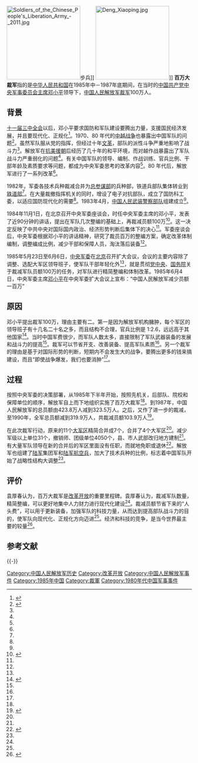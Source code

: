 [[File:Soldiers_of_the_Chinese_People's_Liberation_Army_-_2011.jpg|200px]]步兵]]
[[File:Deng_Xiaoping.jpg|200px]]]]
'''百万大裁军'''指的是[[中华人民共和国|中华人民共和国]]在1985年中－1987年底期间，在当时的[[中国共产党中央军事委员会主席|中国共产党中央军事委员会主席]][[邓小平|邓小平]]领导下，[[中国人民解放军|中国人民解放军]][[裁军|裁军]]100万人。

== 背景 ==
[[十一届三中全会|十一届三中全会]]以后，邓小平要求国防和军队建设要腾出力量，支援国民经济发展，并且要现代化、正规化<ref name=":0">{{Cite web|title=新中国峥嵘岁月丨百万大裁军-新华网|url=http://www.xinhuanet.com/politics/2019-10/17/c_1125117130.htm|accessdate=2020-05-04|work=www.xinhuanet.com|archive-date=2020-10-15|archive-url=https://web.archive.org/web/20201015071139/http://www.xinhuanet.com/politics/2019-10/17/c_1125117130.htm|dead-url=no}}</ref>。1970、80 年代的[[中越战争|中越战争]]也暴露出中国军队的问题<ref name=":2">{{Cite web|title=邓小平百万大裁军真正原因：一场战争暴露解放军软肋|url=http://mil.news.sina.com.cn/history/2016-03-10/doc-ifxqhmve9030540.shtml|accessdate=2020-05-04|work=mil.news.sina.com.cn|archive-date=2020-10-15|archive-url=https://web.archive.org/web/20201015071127/http://mil.news.sina.com.cn/history/2016-03-10/doc-ifxqhmve9030540.shtml|dead-url=no}}</ref>。虽然军队服从党的指挥，但经过十年[[文化大革命|文革]]，部队的派性斗争严重地影响了战斗力<ref name=":2" />。解放军在[[抗美援朝|抗美援朝]]后经历了几十年的和平环境，而对越作战暴露出了军队战斗力严重弱化的问题<ref name=":2" />。有关中国军队的领导、编制、作战训练、官兵比例、干部年龄及素质要求等问题，都成为中央军委思考的改革内容<ref name=":2" />。80 年代后，解放军进行了一系列改革<ref name=":0" />。

1982年，军委各技术兵种裁减合并为[[总参谋部|总参谋部]]的兵种部，铁道兵部队集体转业到[[中华人民共和国铁道部|铁道部]]<ref name=":0" />。在大量裁撤指挥机关的同时，增设了电子对抗部队，成立了国防科工委，以适应国防现代化的需要<ref name=":0" />。1983年4月，[[中国人民武装警察部队|中国人民武装警察部队]]组建成立<ref name=":0" />。

1984年11月1日，在北京召开中央军委座谈会，时任中央军委主席的邓小平，发表了近90分钟的讲话，提出在军队几次整编的基础上，再裁减员额100万<ref name=":3">{{Cite web|title=百万裁军战略背后的邓小平--邓小平纪念网--人民网|url=http://cpc.people.com.cn/n1/2017/1222/c69113-29723197.html|accessdate=2020-05-04|work=cpc.people.com.cn|archive-date=2019-10-26|archive-url=https://web.archive.org/web/20191026210506/http://cpc.people.com.cn/n1/2017/1222/c69113-29723197.html|dead-url=no}}</ref>。这一决定反映了中共中央对国际国内政治、经济形势判断后集体下的决心<ref name=":3" />。军委座谈会后，中央军委根据邓小平的讲话精神，研究了裁员百万的整编方案，确定改革体制编制，调整编成比例，减少干部和保障人员，淘汰落后装备<ref name=":3" />。

1985年5月23日至6月6日，[[中国共产党中央军事委员会|中央军委]]在[[北京|北京]]召开扩大会议，会议的主要内容除了调整、选配大军区领导班子，使军队干部年轻化外<ref name=":3" />，就是贯彻[[中国共产党中央委员会|党中央]]、[[中华人民共和国国务院|国务院]]关于裁减军队员额100万的任务，对军队进行精简整编和体制改革。1985年6月4日，中央军委主席[[邓小平|邓小平]]在中央军委扩大会议上宣布：“中国人民解放军减少员额一百万”{{r|45event|page=112}}

== 原因 ==
邓小平提出裁军100万，理由主要有二。第一是因为解放军机构臃肿，每个军区的领导班子有十几名二十名之多，而且结构不合理，官兵比例是 1:2.6，远远高于其他国家<ref name=":4">{{Cite news|url=http://cpc.people.com.cn/GB/85037/8292152.html|title=邓小平轻轻伸出的一根手指头：裁军一百万|author=钱昊平|date=|work=光明日报——《文摘报》|publisher=|accessdate=2020-05-03|language=|format=|archive-date=2012-06-25|archive-url=https://web.archive.org/web/20120625045559/http://cpc.people.com.cn/GB/85037/8292152.html|dead-url=no}}</ref>。当时中国军费很少，而军队人数太多，直接限制了军队武器装备的发展和战斗力的提高<ref name=":4" />。裁军可以节省开支、改善装备、提高军队素质<ref name=":3" />。另一个裁军的理由是基于对国际形势的判断，短期内不会发生大的战争，要腾出更多的钱来搞建设，而且“即使战争爆发，我们也要消肿”<ref name=":4" />。

== 过程 ==
按照中央军委的决策部署，从1985年下半年开始，按照先机关，后部队、院校和保障单位的顺序，解放军自上而下地组织实施了百万大裁军<ref name=":0" />。到1987年，中国人民解放军的总员额由423.8万人减到323.5万人。之后，又作了进一步的裁减，至1990年，全军总员额减到319.9万人，共裁减员额103.9万人<ref name=":1">{{Cite news|title=新闻焦点：盘点中国军队的历次裁军|url=https://www.bbc.com/zhongwen/simp/china/2015/09/150903_profile_china_military_parade_history|newspaper=BBC News 中文|accessdate=2020-05-04|language=zh-CN|archive-date=2018-04-28|archive-url=https://web.archive.org/web/20180428181526/http://www.bbc.com/zhongwen/simp/china/2015/09/150903_profile_china_military_parade_history|dead-url=no}}</ref>。

在此次裁军行动，原来的11个[[大军区|大军区]]精简合并成7个，合并了4个大军区<ref name=":1" />。减少军级以上单位31个，撤销师、团级单位4050个，县、市人武部改归地方建制<ref name=":4" />。有大量军队领导在新的合并后的军区里面没有任职，而就地免职或退休<ref>{{Cite web|title=揭秘百万大裁军残酷一面 军级首长被就地免职--军事--人民网|url=http://military.people.com.cn/n/2014/1229/c172467-26295123.html|accessdate=2020-05-04|work=military.people.com.cn|archive-date=2020-10-15|archive-url=https://web.archive.org/web/20201015071146/http://military.people.com.cn/n/2014/1229/c172467-26295123.html|dead-url=no}}</ref>。解放军也组建了[[陆军|陆军]]集团军和[[中国人民解放军陆军航空兵|陆军航空兵]]，加大了技术兵种的比例，标志着中国军队开始了战略性结构大调整<ref name=":1" />。

==评价==
袁厚春认为，百万大裁军是[[改革开放|改革开放]]的重要里程碑。袁厚春认为，裁减军队数量，精简整编，可以更好地集中人力财力进行现代化建设<ref name=":0" />。裁减员额节省下来的“人头费”，可以用于更新装备，加强军队的科技力量，从而达到提高部队战斗力的目的，使军队向现代化、正规化方向迈进<ref name=":3" />。经济和科技的竞争，是当今世界最主要的较量<ref>{{cite book | language = zh-hans | author = <u>袁厚春</u> | coauthors = | title = 《百万大裁军》 | url =  | date = 2009年10月 | location = 中国 | publisher = [[作家出版社|作家出版社]] | id = | isbn = 9787506350259 | pages = 16开 }}</ref>。

== 参考文献 ==
{{Reflist
|refs =
<ref name="45event">{{cite book |editors = [[杨晋川|杨晋川]]、[[刘庸安|刘庸安]]、[[李从国|李从国]]、[[程国林|程国林]] |title = 《1976-1992中国政坛风云录》 | year = 1993 | publisher = 改革出版社  |ISBN = 9787800724671 }}</ref>
}}

{{-}}
{{PLA Military Region|1985}}

[[Category:中国人民解放军历史|Category:中国人民解放军历史]]
[[Category:改革开放|Category:改革开放]]
[[Category:中国人民解放军事件|Category:中国人民解放军事件]]
[[Category:1985年中国|Category:1985年中国]]
[[Category:裁軍|Category:裁軍]]
[[Category:1980年代中国军事事件|Category:1980年代中国军事事件]]